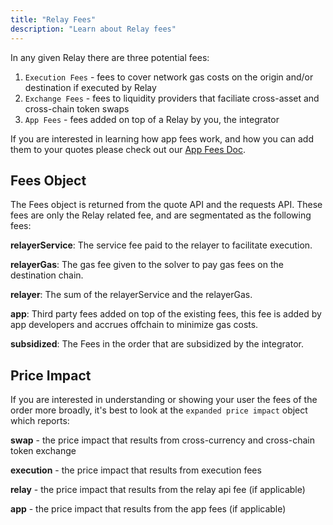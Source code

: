 ```yaml
---
title: "Relay Fees"
description: "Learn about Relay fees"
---
```


In any given Relay there are three potential fees:

1. `Execution Fees` - fees to cover network gas costs on the origin and/or destination if executed by Relay
2. `Exchange Fees` - fees to liquidity providers that faciliate cross-asset and cross-chain token swaps
3. `App Fees` - fees added on top of a Relay by you, the integrator

If you are interested in learning how app fees work, and how you can add them to your quotes please check out our [App Fees Doc](/features/app-fees).

## Fees Object

The Fees object is returned from the quote API and the requests API. These fees are only the Relay related fee, and are segmentated as the following fees:

**relayerService**: The service fee paid to the relayer to facilitate execution.

**relayerGas**: The gas fee given to the solver to pay gas fees on the destination chain.

**relayer**: The sum of the relayerService and the relayerGas.

**app**: Third party fees added on top of the existing fees, this fee is added by app developers and accrues offchain to minimize gas costs.

**subsidized**: The Fees in the order that are subsidized by the integrator.

## Price Impact

If you are interested in understanding or showing your user the fees of the order more broadly, it's best to look at the `expanded price impact` object which reports:

**swap** - the price impact that results from cross-currency and cross-chain token exchange

**execution** - the price impact that results from execution fees

**relay** - the price impact that results from the relay api fee (if applicable)

**app** - the price impact that results from the app fees (if applicable)
